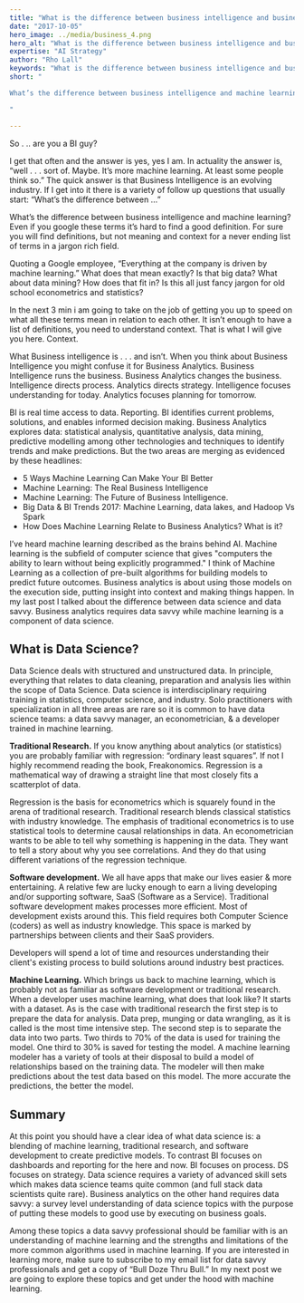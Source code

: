 ```yaml
---
title: "What is the difference between business intelligence and business analytics?"
date: "2017-10-05"
hero_image: ../media/business_4.png
hero_alt: "What is the difference between business intelligence and business analytics?"
expertise: "AI Strategy"
author: "Rho Lall"
keywords: "What is the difference between business intelligence and business analytics, business intelligence reporting, data driven decision making, data driven decisions, using data to make decisions"
short: "

What’s the difference between business intelligence and machine learning? Even if you google these terms it’s hard to find a good definition. 

"

---
```

So . .. are you a BI guy?

I get that often and the answer is yes, yes I am. In actuality the answer is, “well . . . sort of. Maybe. It’s more machine learning. At least some people think so.” The quick answer is that Business Intelligence is an evolving industry. If I get into it there is a variety of follow up questions that usually start: “What’s the difference between …”

What’s the difference between business intelligence and machine learning? Even if you google these terms it’s hard to find a good definition. For sure you will find definitions, but not meaning and context for a never ending list of terms in a jargon rich field.

Quoting a Google employee, “Everything at the company is driven by machine learning.” What does that mean exactly? Is that big data? What about data mining? How does that fit in? Is this all just fancy jargon for old school econometrics and statistics?

In the next 3 min i am going to take on the job of getting you up to speed on what all these terms mean in relation to each other. It isn’t enough to have a list of definitions, you need to understand context. That is what I will give you here. Context.

What Business intelligence is . . . and isn’t.
When you think about Business Intelligence you might confuse it for Business Analytics. Business Intelligence runs the business. Business Analytics changes the business. Intelligence directs process. Analytics directs strategy. Intelligence focuses understanding for today. Analytics focuses planning for tomorrow.

BI is real time access to data. Reporting. BI identifies current problems, solutions, and enables informed decision making. Business Analytics explores data: statistical analysis, quantitative analysis, data mining, predictive modelling among other technologies and techniques to identify trends and make predictions. But the two areas are merging as evidenced by these headlines:

- 5 Ways Machine Learning Can Make Your BI Better
- Machine Learning: The Real Business Intelligence
- Machine Learning: The Future of Business Intelligence.
- Big Data & BI Trends 2017: Machine Learning, data lakes, and Hadoop Vs Spark
- How Does  Machine Learning Relate to Business Analytics? What is it?

I’ve heard machine learning described as the brains behind AI. Machine learning is the subfield of computer science that gives "computers the ability to learn without being explicitly programmed." I think of Machine Learning as a collection of pre-built algorithms for building models to predict future outcomes. Business analytics is about using those models on the execution side, putting insight into context and making things happen. In my last post I talked about the difference between data science and data savvy. Business analytics requires data savvy while machine learning is a component of data science.

## What is Data Science?

Data Science deals with structured and unstructured data. In principle, everything that relates to data cleaning, preparation and analysis lies within the scope of Data Science. Data science is interdisciplinary requiring training in statistics, computer science, and industry. Solo practitioners with specialization in all three areas are rare so it is common to have data science teams: a data savvy manager, an econometrician, & a developer trained in machine learning.

**Traditional Research.** If you know anything about analytics (or statistics) you are probably familiar with regression: “ordinary least squares”. If not I highly recommend reading the book, Freakonomics. Regression is a mathematical way of drawing a straight line that most closely fits a scatterplot of data.

Regression is the basis for econometrics which is squarely found in the arena of traditional research. Traditional research blends classical statistics with industry knowledge. The emphasis of traditional econometrics is to use statistical tools to determine causal relationships in data. An econometrician wants to be able to tell why something is happening in the data. They want to tell a story about why you see correlations. And they do that using different variations of the regression technique.

**Software development.** We all have apps that make our lives easier & more entertaining. A relative few are lucky enough to earn a living developing and/or supporting software, SaaS (Software as a Service). Traditional software development makes processes more efficient. Most of development exists around this. This field requires both Computer Science (coders) as well as industry knowledge. This space is marked by partnerships between clients and their SaaS providers. 

Developers will spend a lot of time and resources understanding their client's existing process to build solutions around industry best practices.

**Machine Learning.** Which brings us back to machine learning, which is probably not as familiar as software development or traditional research. When a developer uses machine learning, what does that look like? It starts with a dataset. As is the case with traditional research the first step is to prepare the data for analysis. Data prep, munging or data wrangling, as it is called is the most time intensive step. The second step is to separate the data into two parts. Two thirds to 70% of the data is used for training the model. One third to 30% is saved for testing the model. A machine learning modeler has a variety of tools at their disposal to build a model of relationships based on the training data. The modeler will then make predictions about the test data based on this model. The more accurate the predictions, the better the model.

## Summary

At this point you should have a clear idea of what data science is: a blending of machine learning, traditional research, and software development to create predictive models. To contrast BI focuses on dashboards and reporting for the here and now. BI focuses on process. DS focuses on strategy. Data science requires a variety of advanced skill sets which makes data science teams quite common (and full stack data scientists quite rare). Business analytics on the other hand requires data savvy: a survey level understanding of data science topics with the purpose of putting these models to good use by executing on business goals.

Among these topics a data savvy professional should be familiar with is an understanding of machine learning and the strengths and limitations of the more common algorithms used in machine learning. If you are interested in learning more, make sure to subscribe to my email list for data savvy professionals and get a copy of “Bull Doze Thru Bull.” In my next post we are going to explore these topics and get under the hood with machine learning.